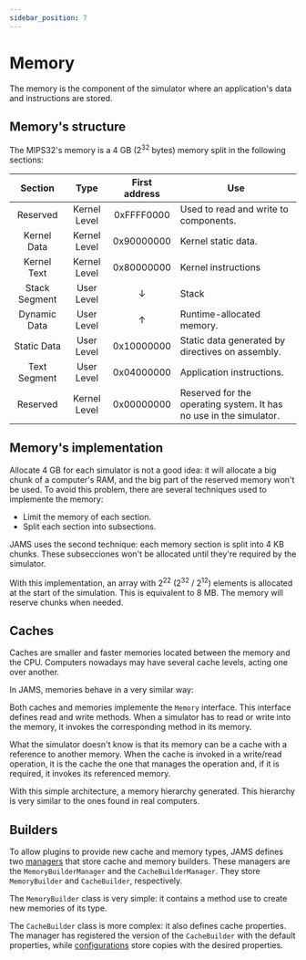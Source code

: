 ```yaml
---
sidebar_position: 7
---
```


# Memory



The memory is the component of the simulator where an application's data and instructions are stored.

## Memory's structure

The MIPS32's memory is a 4 GB (2<sup>32</sup> bytes) memory split in the following sections:

|    Section    |     Type     | First address | Use                                                                |
|:-------------:|:------------:|:-------------:|--------------------------------------------------------------------|
|   Reserved    | Kernel Level |  0xFFFF0000   | Used to read and write to components.                              |
|  Kernel Data  | Kernel Level |  0x90000000   | Kernel static data.                                                |
|  Kernel Text  | Kernel Level |  0x80000000   | Kernel instructions                                                |
| Stack Segment |  User Level  |       ↓       | Stack                                                              |
| Dynamic Data  |  User Level  |       ↑       | Runtime-allocated memory.                                          |
|  Static Data  |  User Level  |  0x10000000   | Static data generated by directives on assembly.                   |
| Text Segment  |  User Level  |  0x04000000   | Application instructions.                                          |
|   Reserved    | Kernel Level |  0x00000000   | Reserved for the operating system. It has no use in the simulator. |

## Memory's implementation

Allocate 4 GB for each simulator is not a good idea: it will allocate a big chunk of a computer's RAM, and the big part
of the reserved memory won't be used.
To avoid this problem, there are several techniques used to implemente the memory:

- Limit the memory of each section.
- Split each section into subsections.

JAMS uses the second technique: each memory section is split into 4 KB chunks. These subsecciones won't be allocated
until they're required by the simulator.

With this implementation, an array with 2<sup>22</sup> (2<sup>32</sup> / 2<sup>12</sup>) elements is allocated at the
start of the simulation. This is equivalent to 8 MB. The memory will reserve chunks when needed.

## Caches

Caches are smaller and faster memories located between the memory and the CPU. Computers nowadays may have several
cache levels, acting one over another.

In JAMS, memories behave in a very similar way:

<center>
    <Caches/>
</center>

Both caches and memories implemente the `Memory` interface. This interface defines read and write methods. When a
simulator has to read or write into the memory, it invokes the corresponding method in its memory.

What the simulator doesn't know is that its memory can be a cache with a reference to another memory. When the cache
is invoked in a write/read operation, it is the cache the one that manages the operation and, if it is required, it
invokes its referenced memory.

With this simple architecture, a memory hierarchy generated. This hierarchy is very similar to the ones found in real
computers.

## Builders

To allow plugins to provide new cache and memory types, JAMS defines two [managers](managers) that store cache
and memory builders. These managers are the `MemoryBuilderManager` and the `CacheBuilderManager`. They store
`MemoryBuilder` and `CacheBuilder`, respectively.

The `MemoryBuilder` class is very simple: it contains a method use to create new memories of its type.

The `CacheBuilder` class is more complex: it also defines cache properties. The manager has registered the version
of the `CacheBuilder` with the default properties, while [configurations](../tutorial-basics/configurations) store
copies with the desired properties.